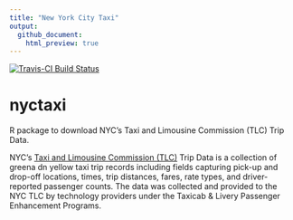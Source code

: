 ```yaml
---
title: "New York City Taxi"
output:
  github_document:
    html_preview: true
---
```


[![Travis-CI Build Status](https://travis-ci.org/beanumber/nyctaxi.svg?branch=master)](https://travis-ci.org/beanumber/nyctaxi)

# nyctaxi
R package to download NYC's Taxi and Limousine Commission (TLC) Trip Data.

NYC's [Taxi and Limousine Commission (TLC)](http://www.nyc.gov/html/tlc/html/about/trip_record_data.shtml) Trip Data is a collection of greena dn yellow taxi trip records including fields capturing pick-up and drop-off locations, times, trip distances, fares, rate types, and driver-reported passenger counts. The data was collected and provided to the NYC TLC by technology providers under the Taxicab & Livery Passenger Enhancement Programs. 
